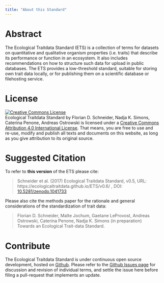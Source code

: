 ```yaml
---
title: "About this Standard"
---
```


# Abstract 

The Ecological Traitdata Standard (ETS) is a collection of terms for datasets on quantitative and qualitative organism properties (i.e. traits) that describe its performance or function in an ecosystem. It also includes recommendations on how to structure such data for upload in public databases. 
The ETS provides a low-threshold standard, suitable for storing own trait data locally, or for publishing them on a scientific database or filehosting service. 

# License

<a rel="license" href="http://creativecommons.org/licenses/by/4.0/"><img alt="Creative Commons License" style="border-width:0" src="https://i.creativecommons.org/l/by/4.0/88x31.png" /></a><br /><span xmlns:dct="http://purl.org/dc/terms/" property="dct:title">Ecological Traitdata Standard </span> by <span xmlns:cc="http://creativecommons.org/ns#" property="cc:attributionName">Florian D. Schneider, Nadja K. Simons, Caterina Penone, Andreas Ostrowski</span> is licensed under a <a rel="license" href="http://creativecommons.org/licenses/by/4.0/">Creative Commons Attribution 4.0 International License</a>. That means, you are free to use and re-use, modify and publish all texts and documents on this website, as long as you give attribution to its original source. 

# Suggested Citation

To refer to **this version** of the ETS please cite: 

> Schneider et al. (2017) Ecological Traitdata Standard, v0.5, URL: https://ecologicaltraitdata.github.io/ETS/v0.6/ , DOI: [10.5281/zenodo.1041733](https://doi.org/10.5281/zenodo.1041733)  

Please also cite the methods paper for the rationale and general considerations of the standardization of trait data: 

> Florian D. Schneider, Malte Jochum, Gaetane LeProvost, Andreas Ostrowski, Caterina Penone, Nadja K. Simons (in preparation) Towards an Ecological Trait-data Standard. 

# Contribute

The Ecological Traitdata Standard is under continuous open source development, hosted on [Github](https://github.com/EcologicalTraitData/ETS). Please refer to the [Github Issues page](https://github.com/EcologicalTraitData/ETS/issues) for discussion and revision of individual terms, and settle the issue here before filing a pull-request that implements an update.
